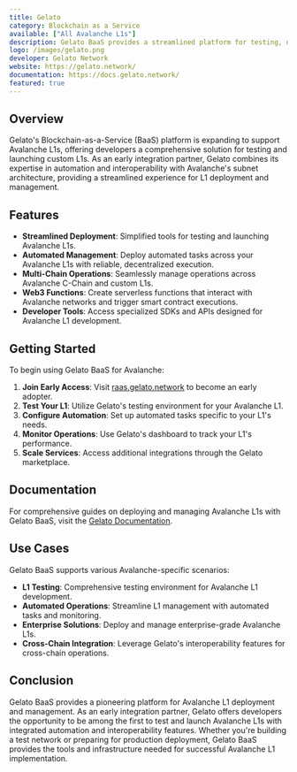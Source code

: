 ```yaml
---
title: Gelato
category: Blockchain as a Service
available: ["All Avalanche L1s"]
description: Gelato BaaS provides a streamlined platform for testing, deploying, and managing Avalanche L1s with integrated automation and interoperability features.
logo: /images/gelato.png
developer: Gelato Network
website: https://gelato.network/
documentation: https://docs.gelato.network/
featured: true
---
```


## Overview

Gelato's Blockchain-as-a-Service (BaaS) platform is expanding to support Avalanche L1s, offering developers a comprehensive solution for testing and launching custom L1s. As an early integration partner, Gelato combines its expertise in automation and interoperability with Avalanche's subnet architecture, providing a streamlined experience for L1 deployment and management.

## Features

- **Streamlined Deployment**: Simplified tools for testing and launching Avalanche L1s.
- **Automated Management**: Deploy automated tasks across your Avalanche L1s with reliable, decentralized execution.
- **Multi-Chain Operations**: Seamlessly manage operations across Avalanche C-Chain and custom L1s.
- **Web3 Functions**: Create serverless functions that interact with Avalanche networks and trigger smart contract executions.
- **Developer Tools**: Access specialized SDKs and APIs designed for Avalanche L1 development.

## Getting Started

To begin using Gelato BaaS for Avalanche:

1. **Join Early Access**: Visit [raas.gelato.network](https://raas.gelato.network/) to become an early adopter.
2. **Test Your L1**: Utilize Gelato's testing environment for your Avalanche L1.
3. **Configure Automation**: Set up automated tasks specific to your L1's needs.
4. **Monitor Operations**: Use Gelato's dashboard to track your L1's performance.
5. **Scale Services**: Access additional integrations through the Gelato marketplace.

## Documentation

For comprehensive guides on deploying and managing Avalanche L1s with Gelato BaaS, visit the [Gelato Documentation](https://docs.gelato.network/).

## Use Cases

Gelato BaaS supports various Avalanche-specific scenarios:

- **L1 Testing**: Comprehensive testing environment for Avalanche L1 development.
- **Automated Operations**: Streamline L1 management with automated tasks and monitoring.
- **Enterprise Solutions**: Deploy and manage enterprise-grade Avalanche L1s.
- **Cross-Chain Integration**: Leverage Gelato's interoperability features for cross-chain operations.

## Conclusion

Gelato BaaS provides a pioneering platform for Avalanche L1 deployment and management. As an early integration partner, Gelato offers developers the opportunity to be among the first to test and launch Avalanche L1s with integrated automation and interoperability features. Whether you're building a test network or preparing for production deployment, Gelato BaaS provides the tools and infrastructure needed for successful Avalanche L1 implementation.
